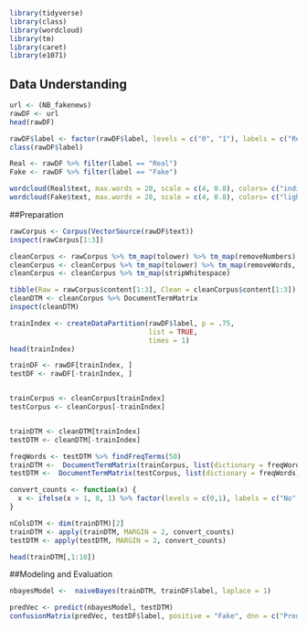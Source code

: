 ```r
library(tidyverse)
library(class)
library(wordcloud)
library(tm)
library(caret)
library(e1071)
```

## Data Understanding

```r
url <- (NB_fakenews)
rawDF <- url
head(rawDF)
```


```r
rawDF$label <- factor(rawDF$label, levels = c("0", "1"), labels = c("Real", "Fake")) %>% factor %>% relevel("Fake")
class(rawDF$label)
```

```r
Real <- rawDF %>% filter(label == "Real")
Fake <- rawDF %>% filter(label == "Fake")

wordcloud(Real$text, max.words = 20, scale = c(4, 0.8), colors= c("indianred1","indianred2","indianred3","indianred"))
wordcloud(Fake$text, max.words = 20, scale = c(4, 0.8), colors= c("lightsteelblue1","lightsteelblue2","lightsteelblue3","lightsteelblue"))
```


##Preparation
```r
rawCorpus <- Corpus(VectorSource(rawDF$text))
inspect(rawCorpus[1:3])

cleanCorpus <- rawCorpus %>% tm_map(tolower) %>% tm_map(removeNumbers)
cleanCorpus <- cleanCorpus %>% tm_map(tolower) %>% tm_map(removeWords, "stopwords"()) %>% tm_map(removePunctuation)
cleanCorpus <- cleanCorpus %>% tm_map(stripWhitespace)

```
```r
tibble(Raw = rawCorpus$content[1:3], Clean = cleanCorpus$content[1:3])
cleanDTM <- cleanCorpus %>% DocumentTermMatrix
inspect(cleanDTM)
```

```r
trainIndex <- createDataPartition(rawDF$label, p = .75, 
                                  list = TRUE, 
                                  times = 1)
head(trainIndex)
```

```r
trainDF <- rawDF[trainIndex, ]
testDF <- rawDF[-trainIndex, ]


trainCorpus <- cleanCorpus[trainIndex]
testCorpus <- cleanCorpus[-trainIndex]


trainDTM <- cleanDTM[trainIndex]
testDTM <- cleanDTM[-trainIndex]
```

```r
freqWords <- testDTM %>% findFreqTerms(50)
trainDTM <-  DocumentTermMatrix(trainCorpus, list(dictionary = freqWords))
testDTM <-  DocumentTermMatrix(testCorpus, list(dictionary = freqWords))
```

```r
convert_counts <- function(x) {
  x <- ifelse(x > 1, 0, 1) %>% factor(levels = c(0,1), labels = c("No", "Yes"))
}

nColsDTM <- dim(trainDTM)[2]
trainDTM <- apply(trainDTM, MARGIN = 2, convert_counts)
testDTM <- apply(testDTM, MARGIN = 2, convert_counts)

head(trainDTM[,1:10])
```

##Modeling and Evaluation
```r
nbayesModel <-  naiveBayes(trainDTM, trainDF$label, laplace = 1)
```

```r
predVec <- predict(nbayesModel, testDTM)
confusionMatrix(predVec, testDF$label, positive = "Fake", dnn = c("Prediction", "True"))
```

